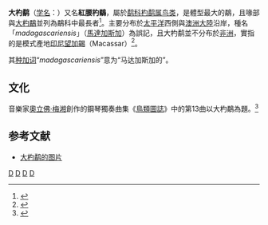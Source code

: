 {{Otheruses|subject=Numenius madagascariensis（大陸稱「大杓鹬」，臺灣稱「黦鷸」|other=臺灣所稱「大杓鹬」（Numenius arquata）<ref>{{cite web |url=http://resort.tcc.gov.tw/bird/bird12701.htm |title=存档副本 |accessdate=2010-06-13 |deadurl=yes |archiveurl=https://web.archive.org/web/20090213033856/http://resort.tcc.gov.tw/bird/bird12701.htm |archivedate=2009-02-13 }}</ref>|白腰杓鹬}}
{{noteTA
|T=zh-cn:大杓鹬; zh-tw:黦鷸; 
|1=zh-cn:大杓鹬; zh-tw:黦鷸; 
|2=zh-tw:白腰杓鹬; zh-tw:大杓鷸; 
}}
{{speciesbox
| name = 大杓鹬
| status = EN
| status_system = iucn3.1
| status_ref = <ref>{{IUCN|id=22693199 |title=''Numenius madagascariensis'' |assessor=BirdLife International |assessor-link=BirdLife International |version=2017.3 |year=2017 |accessdate=1 October 2016}} 数据库資料包含說明此物種被編入瀕危級別的原因</ref>
| image = Numenius madagascariensis (24579532551) (cropped).jpg
| image_width = 250px
| genus = Numenius
| species = madagascariensis
| authority = （[[卡尔·林奈|Linnaeus]], 1766）
| synonyms = ''Scolopax madagascariensis'' {{small|Linnaeus, 1766}}<br>
''Numenius cyanopus'' {{small|Vieillot, 1817}}<br>
''Numenius australis'' {{small|Gould, 1838}}<br>
''Numenius rostratus'' {{small|Gray, 1843}}
}}
'''大杓鹬'''（[[学名|学名]]：{{lang|la|''Numenius madagascariensis''}}）又名'''紅腰杓鷸'''，屬於[[鹬科|鹬科]][[杓鹬属|杓鹬属]][[鸟类|鸟类]]，是體型最大的鷸，且喙部與[[大杓鷸|大杓鷸]]並列為鷸科中最長者<ref>{{cite book | author = Marchant, J.; Hayman, P.; Prater, T. | title = "Shorebirds" | publisher = Christopher Helm | year = 1986 | isbn = 978-0-7136-3509-6 | page = 320-321 }}</ref>。主要分布於[[太平洋|太平洋]]西側與[[澳洲大陸|澳洲大陸]]沿岸，種名「''madagascariensis''」（[[馬達加斯加|馬達加斯加]]）為誤記，且大杓鹬並不分布於[[非洲|非洲]]，實指的是模式產地[[印尼|印尼]][[望加錫|望加錫]]（Macassar）<ref name = hbw>{{cite book | author = T. Piersma, J. van Gils & P. Wiersma. eds. | title = "Handbook of the Birds of the World, Volume 3: Hoatzin to Auks" | publisher = Lynx Edicions | year = 1996 | isbn = 978-84-87334-20-7 | page = 505 }}</ref>。

其[[种加词|种加词]]“''madagascariensis''”意为“马达加斯加的”。

== 文化 ==
音樂家[[奧立佛·梅湘|奧立佛·梅湘]]創作的鋼琴獨奏曲集《[[鳥類圖誌|鳥類圖誌]]》中的第13曲以大杓鷸為題。<ref>{{Cite book|title=Olivier Messiaen's Catalogue d'oiseaux: From Conception to Performance|last=Chadwick|first=Roderick|publisher=Cambridge University Press|year=2017|isbn=9780511843679|last2=Hill|first2=Peter}}</ref>

== 参考文献 ==
{{reflist}}
* [https://pic.birdnet.cn/atlas//202011/15/222446nxjoanvnfagy9vgx.png 大杓鹬的图片]

{{Commons category|Numenius madagascariensis}}
{{Taxonbar|from=Q76496}}

[[Category:杓鹬属|D]]
[[Category:1766年描述的鸟类|D]]
[[Category:卡尔·林奈命名的生物分类|D]]
[[Category:中国国家二级保护动物|D]]